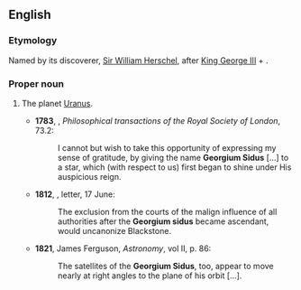 ==English==

===Etymology===
Named by its discoverer, [[w:Sir William Herschel|Sir William Herschel]], after [[w:George III of the United Kingdom|King George III]] + {{etyl|la|en}} {{term|sidus|sīdus|star|lang=la}}.

===Proper noun===
{{en-proper noun|head=Georgium Sidus}}

# {{context|astronomy|now|historical|lang=en}} The planet [[Uranus]]. {{defdate|from 18th c.}}
#* '''1783''', {{w|William Herschel}}, ''Philosophical transactions of the Royal Society of London'', 73.2:
#*: I cannot but wish to take this opportunity of expressing my sense of gratitude, by giving the name '''Georgium Sidus''' […] to a star, which (with respect to us) first began to shine under His auspicious reign.
#* '''1812''', {{w|Thomas Jefferson}}, letter, 17 June:
#*: The exclusion from the courts of the malign influence of all authorities after the '''Georgium sidus''' became ascendant, would uncanonize Blackstone.
#* '''1821''', James Ferguson, ''Astronomy'', vol II, p. 86:
#*: The satellites of the '''Georgium Sidus''', too, appear to move nearly at right angles to the plane of his orbit […].